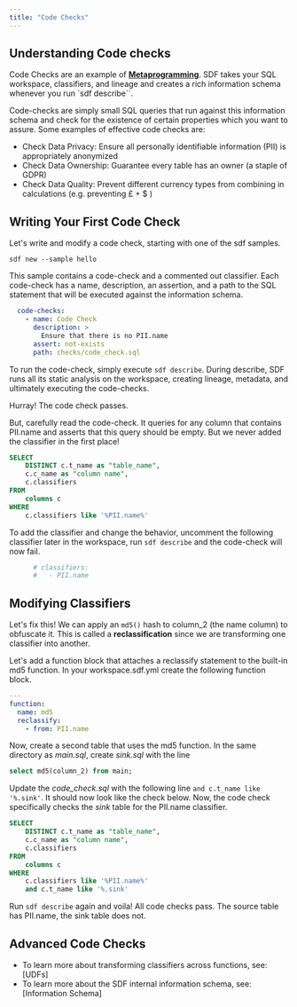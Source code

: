 ```yaml
---
title: "Code Checks"
---
```


## Understanding Code checks
Code Checks are an example of [**Metaprogramming**](https://en.wikipedia.org/wiki/Metaprogramming). SDF takes your SQL workspace, classifiers, and lineage and creates a rich information schema whenever you run `sdf describe``.

Code-checks are simply small SQL queries that run against this information schema and check for the existence of certain properties which you want to assure. Some examples of effective code checks are:

 - Check Data Privacy: Ensure all personally identifiable information (PII) is appropriately anonymized
 - Check Data Ownership: Guarantee every table has an owner (a staple of GDPR)
 - Check Data Quality: Prevent different currency types from combining in calculations (e.g. preventing £ + $ )

## Writing Your First Code Check
Let's write and modify a code check, starting with one of the sdf samples.

```shell
sdf new --sample hello
```
This sample contains a code-check and a commented out classifier. Each code-check has a name, description, an assertion, and a path to the SQL statement that will be executed against the information schema.

```yml
  code-checks:
    - name: Code Check
      description: >
        Ensure that there is no PII.name
      assert: not-exists
      path: checks/code_check.sql

```
To run the code-check, simply execute `sdf describe`. During describe, SDF runs all its static analysis on the workspace, creating lineage, metadata, and ultimately executing the code-checks.

Hurray! The code check passes.

But, carefully read the code-check. It queries for any column that contains PII.name and asserts that this query should be empty. But we never added the classifier in the first place!

```sql
SELECT
    DISTINCT c.t_name as "table_name",
    c.c_name as "column name",
    c.classifiers
FROM
    columns c
WHERE
    c.classifiers like '%PII.name%'
```

To add the classifier and change the behavior, uncomment the following classifier later in the workspace, run `sdf describe` and the code-check will now fail.
```yml
      # classifiers:
      #   - PII.name
```

## Modifying Classifiers
Let's fix this! We can apply an `md5()` hash to column_2 (the name column) to obfuscate it. This is called a **reclassification** since we are transforming one classifier into another.

Let's add a function block that attaches a reclassify statement to the built-in md5 function. In your workspace.sdf.yml create the following function block.

```yml
---
function:
  name: md5
  reclassify:
    - from: PII.name
```
Now, create a second table that uses the md5 function. 
In the same directory as *main.sql*, create *sink.sql* with the line
```sql
select md5(column_2) from main;
```
Update the *code_check.sql* with the following line `and c.t_name like '%.sink'`. It should now look like the check below.
Now, the code check specifically checks the *sink* table for the PII.name classifier.

```sql
SELECT
    DISTINCT c.t_name as "table_name",
    c.c_name as "column name",
    c.classifiers
FROM
    columns c
WHERE
    c.classifiers like '%PII.name%'
    and c.t_name like '%.sink'
```

Run `sdf describe` again and voila! All code checks pass. The source table has PII.name, the sink table does not. 

## Advanced Code Checks

 - To learn more about transforming classifiers across functions, see: [UDFs]
 - To learn more about the SDF internal information schema, see: [Information Schema]
